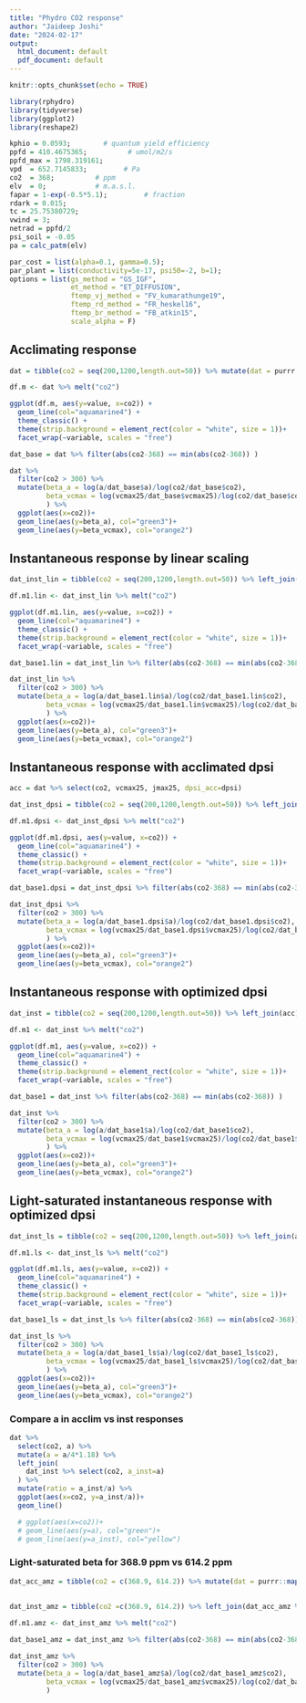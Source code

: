 ```yaml
---
title: "Phydro CO2 response"
author: "Jaideep Joshi"
date: "2024-02-17"
output:
  html_document: default
  pdf_document: default
---
```


```r
knitr::opts_chunk$set(echo = TRUE)
```


```r
library(rphydro)
library(tidyverse)
library(ggplot2)
library(reshape2)
```

```r
kphio = 0.0593;        # quantum yield efficiency
ppfd = 410.4675365;          # umol/m2/s
ppfd_max = 1798.319161;
vpd  = 652.7145833;         # Pa
co2  = 368;          # ppm
elv  = 0;            # m.a.s.l.
fapar = 1-exp(-0.5*5.1);         # fraction
rdark = 0.015;
tc = 25.75380729;
vwind = 3;
netrad = ppfd/2
psi_soil = -0.05
pa = calc_patm(elv)

par_cost = list(alpha=0.1, gamma=0.5);
par_plant = list(conductivity=5e-17, psi50=-2, b=1);
options = list(gs_method = "GS_IGF", 
               et_method = "ET_DIFFUSION",
               ftemp_vj_method = "FV_kumarathunge19",
               ftemp_rd_method = "FR_heskel16",
               ftemp_br_method = "FB_atkin15",
               scale_alpha = F)
```

## Acclimating response

```r
dat = tibble(co2 = seq(200,1200,length.out=50)) %>% mutate(dat = purrr::map(.x=co2, .f = ~rphydro_analytical(tc, tc, ppfd_max, netrad, vpd, .x, pa, fapar, kphio, psi_soil, rdark, vwind, par_plant, par_cost, options))) %>% unnest_wider(dat)
```

```r
df.m <- dat %>% melt("co2")

ggplot(df.m, aes(y=value, x=co2)) + 
  geom_line(col="aquamarine4") + 
  theme_classic() +
  theme(strip.background = element_rect(color = "white", size = 1))+
  facet_wrap(~variable, scales = "free")

dat_base = dat %>% filter(abs(co2-368) == min(abs(co2-368)) )

dat %>% 
  filter(co2 > 300) %>% 
  mutate(beta_a = log(a/dat_base$a)/log(co2/dat_base$co2),
         beta_vcmax = log(vcmax25/dat_base$vcmax25)/log(co2/dat_base$co2)
         ) %>% 
  ggplot(aes(x=co2))+
  geom_line(aes(y=beta_a), col="green3")+
  geom_line(aes(y=beta_vcmax), col="orange2")
```

## Instantaneous response by linear scaling

```r

dat_inst_lin = tibble(co2 = seq(200,1200,length.out=50)) %>% left_join(dat) %>% mutate(a=a*ppfd/ppfd_max, e=e*ppfd/ppfd_max)

df.m1.lin <- dat_inst_lin %>% melt("co2")

ggplot(df.m1.lin, aes(y=value, x=co2)) +
  geom_line(col="aquamarine4") +
  theme_classic() +
  theme(strip.background = element_rect(color = "white", size = 1))+
  facet_wrap(~variable, scales = "free")

dat_base1.lin = dat_inst_lin %>% filter(abs(co2-368) == min(abs(co2-368)) )

dat_inst_lin %>% 
  filter(co2 > 300) %>% 
  mutate(beta_a = log(a/dat_base1.lin$a)/log(co2/dat_base1.lin$co2),
         beta_vcmax = log(vcmax25/dat_base1.lin$vcmax25)/log(co2/dat_base1.lin$co2)
         ) %>% 
  ggplot(aes(x=co2))+
  geom_line(aes(y=beta_a), col="green3")+
  geom_line(aes(y=beta_vcmax), col="orange2")

```


## Instantaneous response with acclimated dpsi

```r
acc = dat %>% select(co2, vcmax25, jmax25, dpsi_acc=dpsi)

dat_inst_dpsi = tibble(co2 = seq(200,1200,length.out=50)) %>% left_join(acc) %>% mutate(dat = purrr::pmap(.l=list(co2, vcmax25, jmax25, dpsi_acc), .f = ~rphydro_instantaneous_analytical_given_dpsi(..4, ..2, ..3, tc, tc, ppfd*2, netrad, vpd, ..1, pa, fapar, kphio, psi_soil, rdark, vwind, par_plant, par_cost, options))) %>% select(-vcmax25, -jmax25) %>% unnest_wider(dat) %>% mutate(a=a/2)

df.m1.dpsi <- dat_inst_dpsi %>% melt("co2")

ggplot(df.m1.dpsi, aes(y=value, x=co2)) +
  geom_line(col="aquamarine4") +
  theme_classic() +
  theme(strip.background = element_rect(color = "white", size = 1))+
  facet_wrap(~variable, scales = "free")

dat_base1.dpsi = dat_inst_dpsi %>% filter(abs(co2-368) == min(abs(co2-368)) )

dat_inst_dpsi %>% 
  filter(co2 > 300) %>% 
  mutate(beta_a = log(a/dat_base1.dpsi$a)/log(co2/dat_base1.dpsi$co2),
         beta_vcmax = log(vcmax25/dat_base1.dpsi$vcmax25)/log(co2/dat_base1.dpsi$co2)
         ) %>% 
  ggplot(aes(x=co2))+
  geom_line(aes(y=beta_a), col="green3")+
  geom_line(aes(y=beta_vcmax), col="orange2")

```


## Instantaneous response with optimized dpsi

```r

dat_inst = tibble(co2 = seq(200,1200,length.out=50)) %>% left_join(acc) %>% mutate(dat = purrr::pmap(.l=list(co2, vcmax25, jmax25), .f = ~rphydro_instantaneous_analytical(..2, ..3, tc, tc, ppfd*2, netrad, vpd, ..1, pa, fapar, kphio, psi_soil, rdark, vwind, par_plant, par_cost, options))) %>% select(-vcmax25, -jmax25) %>% unnest_wider(dat) %>% mutate(a=a/2)

df.m1 <- dat_inst %>% melt("co2")

ggplot(df.m1, aes(y=value, x=co2)) +
  geom_line(col="aquamarine4") +
  theme_classic() +
  theme(strip.background = element_rect(color = "white", size = 1))+
  facet_wrap(~variable, scales = "free")

dat_base1 = dat_inst %>% filter(abs(co2-368) == min(abs(co2-368)) )

dat_inst %>% 
  filter(co2 > 300) %>% 
  mutate(beta_a = log(a/dat_base1$a)/log(co2/dat_base1$co2),
         beta_vcmax = log(vcmax25/dat_base1$vcmax25)/log(co2/dat_base1$co2)
         ) %>% 
  ggplot(aes(x=co2))+
  geom_line(aes(y=beta_a), col="green3")+
  geom_line(aes(y=beta_vcmax), col="orange2")

```




## Light-saturated instantaneous response with optimized dpsi

```r

dat_inst_ls = tibble(co2 = seq(200,1200,length.out=50)) %>% left_join(acc) %>% mutate(dat = purrr::pmap(.l=list(co2, vcmax25, jmax25), .f = ~rphydro_instantaneous_analytical(..2, ..3, tc, tc, 1500, netrad, vpd, ..1, pa, fapar, kphio, psi_soil, rdark, vwind, par_plant, par_cost, options))) %>% select(-vcmax25, -jmax25) %>% unnest_wider(dat) %>% mutate(a=a/2)

df.m1.ls <- dat_inst_ls %>% melt("co2")

ggplot(df.m1.ls, aes(y=value, x=co2)) +
  geom_line(col="aquamarine4") +
  theme_classic() +
  theme(strip.background = element_rect(color = "white", size = 1))+
  facet_wrap(~variable, scales = "free")

dat_base1_ls = dat_inst_ls %>% filter(abs(co2-368) == min(abs(co2-368)) )

dat_inst_ls %>% 
  filter(co2 > 300) %>% 
  mutate(beta_a = log(a/dat_base1_ls$a)/log(co2/dat_base1_ls$co2),
         beta_vcmax = log(vcmax25/dat_base1_ls$vcmax25)/log(co2/dat_base1_ls$co2)
         ) %>% 
  ggplot(aes(x=co2))+
  geom_line(aes(y=beta_a), col="green3")+
  geom_line(aes(y=beta_vcmax), col="orange2")

```



### Compare a in acclim vs inst responses

```r
dat %>% 
  select(co2, a) %>% 
  mutate(a = a/4*1.18) %>% 
  left_join(
    dat_inst %>% select(co2, a_inst=a)
  ) %>%
  mutate(ratio = a_inst/a) %>% 
  ggplot(aes(x=co2, y=a_inst/a))+
  geom_line()

  # ggplot(aes(x=co2))+
  # geom_line(aes(y=a), col="green")+
  # geom_line(aes(y=a_inst), col="yellow")
```


### Light-saturated beta for 368.9 ppm vs 614.2 ppm

```r
dat_acc_amz = tibble(co2 = c(368.9, 614.2)) %>% mutate(dat = purrr::map(.x=co2, .f = ~rphydro_analytical(tc, tc, ppfd_max, netrad, vpd, .x, pa, fapar, kphio, psi_soil, rdark, vwind, par_plant, par_cost, options))) %>% unnest_wider(dat)
  
  
dat_inst_amz = tibble(co2 =c(368.9, 614.2)) %>% left_join(dat_acc_amz %>% select(co2, vcmax25, jmax25)) %>% mutate(dat = purrr::pmap(.l=list(co2, vcmax25, jmax25), .f = ~rphydro_instantaneous_analytical(..2, ..3, tc, tc, 1500, netrad, vpd, ..1, pa, fapar, kphio, psi_soil, rdark, vwind, par_plant, par_cost, options))) %>% select(-vcmax25, -jmax25) %>% unnest_wider(dat) %>% mutate(a=a/2)

df.m1.amz <- dat_inst_amz %>% melt("co2")

dat_base1_amz = dat_inst_amz %>% filter(abs(co2-368) == min(abs(co2-368)) )

dat_inst_amz %>% 
  filter(co2 > 300) %>% 
  mutate(beta_a = log(a/dat_base1_amz$a)/log(co2/dat_base1_amz$co2),
         beta_vcmax = log(vcmax25/dat_base1_amz$vcmax25)/log(co2/dat_base1_amz$co2)
         ) 
```

